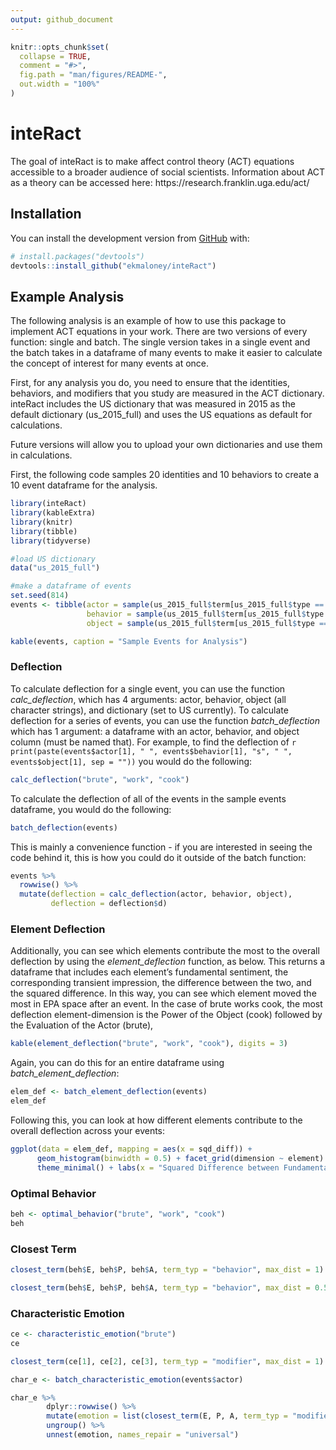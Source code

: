 ```yaml
---
output: github_document
---
```


<!-- README.md is generated from README.Rmd. Please edit that file -->

```r
knitr::opts_chunk$set(
  collapse = TRUE,
  comment = "#>",
  fig.path = "man/figures/README-",
  out.width = "100%"
)
```

# inteRact

<!-- badges: start -->
<!-- badges: end -->

The goal of inteRact is to make affect control theory (ACT) equations accessible to a broader audience of social scientists. Information about ACT as a theory can be accessed here: https://research.franklin.uga.edu/act/ 

## Installation

You can install the development version from [GitHub](https://github.com/) with:

``` r
# install.packages("devtools")
devtools::install_github("ekmaloney/inteRact")
```
## Example Analysis 

The following analysis is an example of how to use this package to implement ACT equations in your work. There are two versions of every function: single and batch. The single version takes in a single event and the batch takes in a dataframe of many events to make it easier to calculate the concept of interest for many events at once. 

First, for any analysis you do, you need to ensure that the identities, behaviors, and modifiers that you study are measured in the ACT dictionary. inteRact includes the US dictionary that was measured in 2015 as the default dictionary (us_2015_full) and uses the US equations as default for calculations. 

Future versions will allow you to upload your own dictionaries and use them in calculations. 

First, the following code samples 20 identities and 10 behaviors to create a 10 event dataframe for the analysis. 

```r
library(inteRact)
library(kableExtra)
library(knitr)
library(tibble)
library(tidyverse)

#load US dictionary 
data("us_2015_full")

#make a dataframe of events 
set.seed(814)
events <- tibble(actor = sample(us_2015_full$term[us_2015_full$type == "identity"], 10),
                 behavior = sample(us_2015_full$term[us_2015_full$type == "behavior"], 10),
                 object = sample(us_2015_full$term[us_2015_full$type == "identity"], 10))

kable(events, caption = "Sample Events for Analysis")
```

### Deflection 

To calculate deflection for a single event, you can use the function *calc_deflection*, which has 4 arguments: actor, behavior, object (all character strings), and dictionary (set to US currently). To calculate deflection for a series of events, you can use the function *batch_deflection* which has 1 argument: a dataframe with an actor, behavior, and object column (must be named that). For example, to find the deflection of `r print(paste(events$actor[1], " ", events$behavior[1], "s", " ", events$object[1], sep = ""))` you would do the following: 

```r
calc_deflection("brute", "work", "cook")
```

To calculate the deflection of all of the events in the sample events dataframe, you would do the following: 
```r
batch_deflection(events)

```
This is mainly a convenience function - if you are interested in seeing the code behind it, this is how you could do it outside of the batch function: 
```r
events %>%
  rowwise() %>%
  mutate(deflection = calc_deflection(actor, behavior, object),
         deflection = deflection$d)
```

### Element Deflection 

Additionally, you can see which elements contribute the most to the overall deflection by using the *element_deflection* function, as below. This returns a dataframe that includes each element's fundamental sentiment, the corresponding transient impression, the difference between the two, and the squared difference. In this way, you can see which element moved the most in EPA space after an event. In the case of brute works cook, the most deflection element-dimension is the Power of the Object (cook) followed by the Evaluation of the Actor (brute), 

```r
kable(element_deflection("brute", "work", "cook"), digits = 3)
```

Again, you can do this for an entire dataframe using *batch_element_deflection*: 
```r
elem_def <- batch_element_deflection(events)
elem_def 
```
Following this, you can look at how different elements contribute to the overall deflection across your events: 
```r
ggplot(data = elem_def, mapping = aes(x = sqd_diff)) + 
      geom_histogram(binwidth = 0.5) + facet_grid(dimension ~ element) + 
      theme_minimal() + labs(x = "Squared Difference between Fundamental and Transient")
```

### Optimal Behavior 

```r
beh <- optimal_behavior("brute", "work", "cook")
beh
```

### Closest Term 
```r
closest_term(beh$E, beh$P, beh$A, term_typ = "behavior", max_dist = 1)

closest_term(beh$E, beh$P, beh$A, term_typ = "behavior", max_dist = 0.5)
```
### Characteristic Emotion 
```r
ce <- characteristic_emotion("brute")
ce

closest_term(ce[1], ce[2], ce[3], term_typ = "modifier", max_dist = 1)
```

```r
char_e <- batch_characteristic_emotion(events$actor)

char_e %>% 
        dplyr::rowwise() %>% 
        mutate(emotion = list(closest_term(E, P, A, term_typ = "modifier"))) %>% 
        ungroup() %>% 
        unnest(emotion, names_repair = "universal")
```

